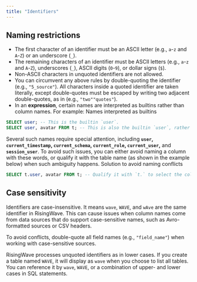 ```yaml
---
title: "Identifiers"
---
```


## Naming restrictions

* The first character of an identifier must be an ASCII letter (e.g., `a`\-`z` and `A`\-`Z`) or an underscore (`_`).
* The remaining characters of an identifier must be ASCII letters (e.g., `a`\-`z` and `A`\-`Z`), underscores (`_`), ASCII digits (`0`\-`9`), or dollar signs (`$`).
* Non-ASCII characters in unquoted identifiers are not allowed.
* You can circumvent any above rules by double-quoting the identifier (e.g., `"5_source"`). All characters inside a quoted identifier are taken literally, except double-quotes must be escaped by writing two adjacent double-quotes, as in (e.g., `"two""quotes"`).
* In an **expression**, certain names are interpreted as builtins rather than column names. For example:
Names interpreted as builtins
```sql
SELECT user; -- This is the builtin `user`.
SELECT user, avatar FROM t; -- This is also the builtin `user`, rather than a column from the table `t`.
```
Several such names require special attention, including **`user`, `current_timestamp`, `current_schema`, `current_role`, `current_user`,** and **`session_user`**. To avoid such issues, you can either avoid naming a column with these words, or qualify it with the table name (as shown in the example below) when such ambiguity happens.
Solution to avoid naming conflicts
```sql
SELECT t.user, avatar FROM t; -- Qualify it with `t.` to select the column rather than the builtin.
```

## Case sensitivity

Identifiers are case-insensitive. It means `wave`, `WAVE`, and `wAve` are the same identifier in RisingWave. This can cause issues when column names come from data sources that do support case-sensitive names, such as Avro-formatted sources or CSV headers.

To avoid conflicts, double-quote all field names (e.g., `"field_name"`) when working with case-sensitive sources.

RisingWave processes unquoted identifiers as in lower cases. If you create a table named `WAVE`, it will display as `wave` when you choose to list all tables. You can reference it by `wave`, `WAVE`, or a combination of upper- and lower cases in SQL statements.
